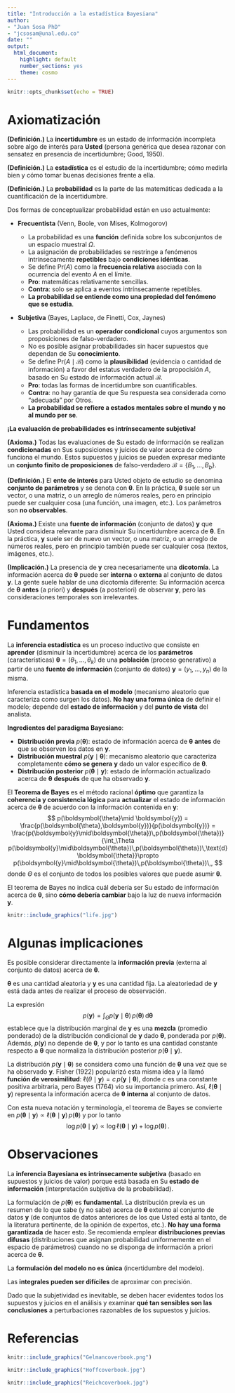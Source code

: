 ---
title: "Introducción a la estadística Bayesiana"
author: 
- "Juan Sosa PhD" 
- "jcsosam@unal.edu.co"
date: ""
output:
  html_document:
    highlight: default
    number_sections: yes
    theme: cosmo
---

```{r setup, include=FALSE}
knitr::opts_chunk$set(echo = TRUE)
```

# Axiomatización

**(Definición.)** La **incertidumbre** es un estado de información incompleta sobre algo de interés para **Usted** (persona genérica que desea razonar con sensatez en presencia de incertidumbre; Good, 1950).

**(Definición.)** La **estadística** es el estudio de la incertidumbre; cómo medirla bien y cómo tomar buenas decisiones frente a ella.

**(Definición.)** La **probabilidad** es la parte de las matemáticas dedicada a la cuantificación de la incertidumbre.

Dos formas de conceptualizar probabilidad están en uso actualmente:
	
- **Frecuentista** (Venn, Boole, von Mises, Kolmogorov)

  * La probabilidad es una **función** definida sobre los subconjuntos de un espacio muestral $\Omega$.
  * La asignación de probabilidades se restringe a fenómenos intrínsecamente **repetibles** bajo **condiciones idénticas**.
  * Se define $\textsf{Pr}(A)$ como la **frecuencia relativa** asociada con la ocurrencia del evento $A$ en el límite.
  * **Pro**: matemáticas relativamente sencillas.
  * **Contra**: solo se aplica a eventos intrínsecamente repetibles.
  * **La probabilidad se entiende como una propiedad del fenómeno que se estudia**.
	
- **Subjetiva** (Bayes, Laplace, de Finetti, Cox, Jaynes)

  * Las probabilidad es un **operador condicional** cuyos argumentos son proposiciones de falso-verdadero.
  * No es posible asignar probabilidades sin hacer supuestos que dependan de Su **conocimiento**.
  * Se define $\textsf{Pr}(A\mid\mathcal{B})$ como la **plausibilidad** (evidencia o cantidad de información) a favor del estatus verdadero de la propocisión $A$, basado en Su estado de información actual $\mathcal{B}$.
  * **Pro**: todas las formas de incertidumbre son cuantificables.
  * **Contra**: no hay garantía de que Su respuesta sea considerada como "adecuada" por Otros.
  * **La probabilidad se refiere a estados mentales sobre el mundo y no al mundo per se**.

**¡La evaluación de probabilidades es intrínsecamente subjetiva!**

**(Axioma.)** Todas las evaluaciones de Su estado de información se realizan **condicionadas** en Sus suposiciones y juicios de valor acerca de cómo funciona el mundo. Estos supuestos y juicios se pueden expresar mediante un **conjunto finito de proposiciones** de falso-verdadero $\mathcal{B} = \{ B_1,\ldots,B_b \}$.

**(Definición.)** El **ente de interés** para Usted objeto de estudio se denomina **conjunto de parámetros** y se denota con $\boldsymbol{\theta}$. En la práctica, $\boldsymbol{\theta}$ suele ser un vector, o una matriz, o un arreglo de números reales, pero en principio puede ser cualquier cosa (una función, una imagen, etc.). Los parámetros son **no observables**.

**(Axioma.)** Existe una **fuente de información** (conjunto de datos) $\boldsymbol{y}$ que Usted considera relevante para disminuir Su incertidumbre acerca de $\boldsymbol{\theta}$. En la práctica, $\boldsymbol{y}$ suele ser de nuevo un vector, o una matriz, o un arreglo de números reales, pero en principio también puede ser cualquier cosa (textos, imágenes, etc.).

**(Implicación.)** La presencia de $\boldsymbol{y}$ crea necesariamente una **dicotomía**. La información acerca de $\boldsymbol{\theta}$ puede ser **interna** o **externa** al conjunto de datos $\boldsymbol{y}$. La gente suele hablar de una dicotomía diferente: Su información acerca de $\boldsymbol{\theta}$ **antes** (a priori) y **después** (a posteriori) de observar $\boldsymbol{y}$, pero las consideraciones temporales son irrelevantes.

# Fundamentos

La **inferencia estadística** es un proceso inductivo que consiste en **aprender** (disminuir la incertidumbre) acerca de los **parámetros** (características) $\boldsymbol{\theta}=(\theta_1,\ldots,\theta_k)$ de una **población** (proceso generativo) a partir de una **fuente de información** (conjunto de datos) $\boldsymbol{y}=(y_1,\ldots,y_n)$ de la misma. 

Inferencia estadística **basada en el modelo** (mecanismo aleatorio que caracteriza como surgen los datos). **No hay una forma única** de definir el modelo; depende del **estado de información** y del **punto de vista** del analista.

**Ingredientes del paradigma Bayesiano**:

- **Distribución previa** $p(\boldsymbol{\theta})$: estado de información acerca de $\boldsymbol{\theta}$ **antes** de que se observen los datos en $\boldsymbol{y}$. 
- **Distribución muestral** $p(\boldsymbol{y}\mid\boldsymbol{\theta})$: mecanismo aleatorio que caracteriza completamente **cómo se genera** $\boldsymbol{y}$ dado un valor específico de $\boldsymbol{\theta}$. 
- **Distribución posterior** $p(\boldsymbol{\theta}\mid \boldsymbol{y})$: estado de información actualizado acerca de $\boldsymbol{\theta}$ **después** de que ha observado $\boldsymbol{y}$.

El **Teorema de Bayes** es el método racional **óptimo** que garantiza la **coherencia y consistencia lógica** para **actualizar** el estado de información acerca de $\boldsymbol{\theta}$ de acuerdo con la información contenida en $\boldsymbol{y}$:
$$
p(\boldsymbol{\theta}\mid \boldsymbol{y}) = \frac{p(\boldsymbol{\theta},\boldsymbol{y})}{p(\boldsymbol{y})} = \frac{p(\boldsymbol{y}\mid\boldsymbol{\theta})\,p(\boldsymbol{\theta})}{\int_\Theta p(\boldsymbol{y}\mid\boldsymbol{\theta})\,p(\boldsymbol{\theta})\,\text{d}\boldsymbol{\theta}}\propto p(\boldsymbol{y}\mid\boldsymbol{\theta})\,p(\boldsymbol{\theta})\,,
$$
donde $\Theta$ es el conjunto de todos los posibles valores que puede asumir $\boldsymbol{\theta}$.

El teorema de Bayes no indica cuál debería ser Su estado de información acerca de $\boldsymbol{\theta}$, sino **cómo debería cambiar** bajo la luz de nueva información $\boldsymbol{y}$.

```{r, eval = TRUE, echo=FALSE, out.width="100%", fig.pos = 'H', fig.align = 'center'}
knitr::include_graphics("life.jpg")
```

# Algunas implicaciones

Es posible considerar directamente la **información previa** (externa al conjunto de datos) acerca de $\boldsymbol{\theta}$.

$\boldsymbol{\theta}$ es una cantidad aleatoria y $\boldsymbol{y}$ es una cantidad fija. La aleatoriedad de $\boldsymbol{y}$ está dada antes de realizar el proceso de observación.

La expresión 
$$
    p(\boldsymbol{y}) = \int_\Theta p(\boldsymbol{y}\mid\boldsymbol{\theta})\,p(\boldsymbol{\theta})\,\text{d}\boldsymbol{\theta}
$$ 
establece que la distribución marginal de $\boldsymbol{y}$ es una **mezcla** (promedio ponderado) de la distribución condicional de $\boldsymbol{y}$ dado $\boldsymbol{\theta}$, ponderada por $p(\boldsymbol{\theta})$. Además, $p(\boldsymbol{y})$ no depende de $\boldsymbol{\theta}$, y por lo tanto es una cantidad constante respecto a $\boldsymbol{\theta}$ que normaliza la distribución posterior $p(\boldsymbol{\theta}\mid \boldsymbol{y})$.
	
La distribución $p(\boldsymbol{y}\mid\boldsymbol{\theta})$ se considera como una función de $\boldsymbol{\theta}$ una vez que se ha observado $\boldsymbol{y}$. Fisher (1922) popularizó esta misma idea y la llamó **función de verosimilitud**: $\ell(\theta\mid\boldsymbol{y}) = c\,p(\boldsymbol{y}\mid\boldsymbol{\theta})$, donde $c$ es una constante positiva arbitraria, pero Bayes (1764) vio su importancia primero. Así, $\ell(\boldsymbol{\theta}\mid\boldsymbol{y})$ representa la información acerca de $\boldsymbol{\theta}$ **interna** al conjunto de datos.
    
Con esta nueva notación y terminología, el teorema de Bayes se convierte en
$p(\boldsymbol{\theta}\mid \boldsymbol{y}) \propto \ell(\boldsymbol{\theta}\mid\boldsymbol{y})\,p(\boldsymbol{\theta})$
y por lo tanto 
$$
  \log p(\boldsymbol{\theta}\mid \boldsymbol{y}) \propto \log \ell(\boldsymbol{\theta}\mid\boldsymbol{y}) + \log p(\boldsymbol{\theta})\,.
$$

# Observaciones

La **inferencia Bayesiana es intrínsecamente subjetiva** (basado en supuestos y juicios de valor) porque está basada en Su **estado de información** (interpretación subjetiva de la probabilidad).

La formulación de $p(\boldsymbol{\theta})$ es **fundamental**. La distribución previa es un resumen de lo que sabe (y no sabe) acerca de $\boldsymbol{\theta}$ externo al conjunto de datos $\boldsymbol{y}$ (de conjuntos de datos anteriores de los que Usted está al tanto, de la literatura pertinente, de la opinión de expertos, etc.). **No hay una forma garantizada** de hacer esto. Se recomienda emplear **distribuciones previas difusas** (distribuciones que asignan probabilidad uniformemente en el espacio de parámetros) cuando no se disponga de información a priori acerca de $\boldsymbol{\theta}$.
	
La **formulación del modelo no es única** (incertidumbre del modelo).

Las **integrales pueden ser difíciles** de aproximar con precisión.
	
Dado que la subjetividad es inevitable, se deben hacer evidentes todos los supuestos y juicios en el análisis y examinar **qué tan sensibles son las conclusiones** a perturbaciones razonables de los supuestos y juicios.

# Referencias

```{r, eval = TRUE, echo=FALSE, out.width="25%", fig.pos = 'H', fig.align = 'center'}
knitr::include_graphics("Gelmancoverbook.png")
```

```{r, eval = TRUE, echo=FALSE, out.width="25%", fig.pos = 'H', fig.align = 'center'}
knitr::include_graphics("Hoffcoverbook.jpg")
```

```{r, eval = TRUE, echo=FALSE, out.width="25%", fig.pos = 'H', fig.align = 'center'}
knitr::include_graphics("Reichcoverbook.jpg")
```